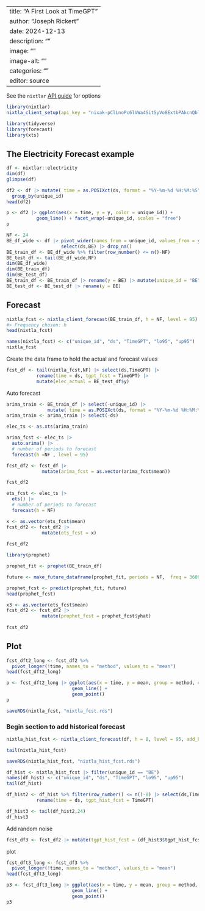 
---
title: "A First Look at TimeGPT"
author: "Joseph Rickert"
date: 2024-12-13
description: ""
image: ""
image-alt: ""
categories: ""
editor: source
---


See the `nixtlar` [API guide](https://cran.r-project.org/web/packages/nixtlar/vignettes/get-started.html) for options


```r
library(nixtlar)
nixtla_client_setup(api_key = "nixak-pClLnoPc6lVWa4SitSyVo8ExtbPAkcnQblW6n3LiFW4QEqe3PT8bC9WlqLJNgpfzPHvNrEB92x5rJKqV")
```



```r
library(tidyverse)
library(forecast)
library(xts)
```

## The Electricity Forecast example

```r
df <- nixtlar::electricity
dim(df)
glimpse(df)

```


```r
df2 <- df |> mutate( time = as.POSIXct(ds, format = "%Y-%m-%d %H:%M:%S")) |> 
  group_by(unique_id)
head(df2)
```




```r

p <- df2 |> ggplot(aes(x = time, y = y, color = unique_id)) +
           geom_line() + facet_wrap(~unique_id, scales = "free")
p
```




```r
NF <- 24
BE_df_wide <- df |> pivot_wider(names_from = unique_id, values_from = y) |>
                    select(ds,BE) |> drop_na()
BE_train_df <- BE_df_wide %>% filter(row_number() <= n()-NF)
BE_test_df <- tail(BE_df_wide,NF)
dim(BE_df_wide)
dim(BE_train_df)
dim(BE_test_df)
BE_train_df <- BE_train_df |> rename(y = BE) |> mutate(unique_id = "BE")
BE_test_df <- BE_test_df |> rename(y = BE)
```


## Forecast

```r
nixtla_fcst <- nixtla_client_forecast(BE_train_df, h = NF, level = 95)
#> Frequency chosen: h
head(nixtla_fcst)
```
```r
names(nixtla_fcst) <- c("unique_id", "ds", "TimeGPT", "lo95", "up95")
nixtla_fcst
```



Create the data frame to hold the actual and forecast values
```r
fcst_df <- tail(nixtla_fcst,NF) |> select(ds,TimeGPT) |> 
           rename(time = ds, tgpt_fcst = TimeGPT) |>
           mutate(elec_actual = BE_test_df$y)
```


Auto forecast

```r
arima_train <- BE_train_df |> select(-unique_id) |>
               mutate( time = as.POSIXct(ds, format = "%Y-%m-%d %H:%M:%S"))
arima_train <- arima_train |> select(-ds)
```


```r
elec_ts <- as.xts(arima_train)

arima_fcst <- elec_ts |> 
  auto.arima() |>
  # number of periods to forecast
  forecast(h =NF , level = 95)

```


```r
fcst_df2 <- fcst_df |>
             mutate(arima_fcst = as.vector(arima_fcst$mean))
```



```r
fcst_df2
```



```r
ets_fcst <- elec_ts |> 
  ets() |>
  # number of periods to forecast
  forecast(h = NF)

```



```r
x <- as.vector(ets_fcst$mean)
fcst_df2 <- fcst_df2 |>
             mutate(ets_fcst = x)
                   
fcst_df2
```

```r
library(prophet)
```


```r
prophet_fit <- prophet(BE_train_df)
```

```r
future <- make_future_dataframe(prophet_fit, periods = NF,  freq = 3600, include_history = FALSE)
```

```r
prophet_fcst <- predict(prophet_fit, future)
head(prophet_fcst)
```

```r
x3 <- as.vector(ets_fcst$mean)
fcst_df2 <- fcst_df2 |>
             mutate(prophet_fcst = prophet_fcst$yhat)
                   
fcst_df2
```


## Plot

```r
fcst_dft2_long <- fcst_df2 %>%
  pivot_longer(!time, names_to = "method", values_to = "mean")
head(fcst_dft2_long)
```



```r
p <- fcst_dft2_long |> ggplot(aes(x = time, y = mean, group = method, color = method)) +
                        geom_line() +
                        geom_point()
p
```


```r
saveRDS(nixtla_fcst, "nixtla_fcst.rds")
```

### Begin section to add historical forecast


```r
nixtla_hist_fcst <- nixtla_client_forecast(df, h = 8, level = 95, add_history = TRUE)
```


```r
tail(nixtla_hist_fcst)
```
```r
saveRDS(nixtla_hist_fcst, "nixtla_hist_fcst.rds")
```




```r
df_hist <- nixtla_hist_fcst |> filter(unique_id == "BE")
names(df_hist) <- c("unique_id", "ds", "TimeGPT", "lo95", "up95")
tail(df_hist)
```


```r
df_hist2 <- df_hist %>% filter(row_number() <= n()-8) |> select(ds,TimeGPT) |> 
           rename(time = ds, tgpt_hist_fcst = TimeGPT) 
```

```r
df_hist3 <- tail(df_hist2,24)
df_hist3
```

Add random noise
```r
fcst_df3 <- fcst_df2 |> mutate(tgpt_hist_fcst = (df_hist3$tgpt_hist_fcst + rnorm(1,0,1)))
```

plot

```r
fcst_dft3_long <- fcst_df3 %>%
  pivot_longer(!time, names_to = "method", values_to = "mean")
head(fcst_dft3_long)
```

```r
p3 <- fcst_dft3_long |> ggplot(aes(x = time, y = mean, group = method, color = method)) +
                        geom_line() +
                        geom_point()
p3
```

